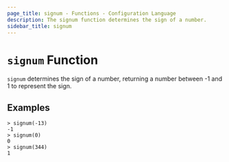 ```yaml
---
page_title: signum - Functions - Configuration Language
description: The signum function determines the sign of a number.
sidebar_title: signum
---
```


# `signum` Function

`signum` determines the sign of a number, returning a number between -1 and
1 to represent the sign.

## Examples

```
> signum(-13)
-1
> signum(0)
0
> signum(344)
1
```
